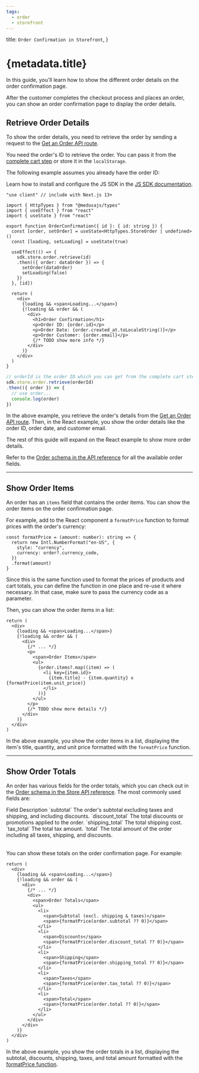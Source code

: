 ```yaml
---
tags:
  - order
  - storefront
---
```



  title: `Order Confirmation in Storefront`,
}

# {metadata.title}

In this guide, you'll learn how to show the different order details on the order confirmation page.

After the customer completes the checkout process and places an order, you can show an order confirmation page to display the order details.

## Retrieve Order Details

To show the order details, you need to retrieve the order by sending a request to the [Get an Order API route](!api!/store#orders_getordersid).

You need the order's ID to retrieve the order. You can pass it from the [complete cart step](../complete-cart/page.mdx) or store it in the `localStorage`.

The following example assumes you already have the order ID:

<Note title="Tip">

Learn how to install and configure the JS SDK in the [JS SDK documentation](../../../js-sdk/page.mdx).

</Note>

<CodeTabs group="store-request">
  <CodeTab label="React" value="react">

```tsx
"use client" // include with Next.js 13+

import { HttpTypes } from "@medusajs/types"
import { useEffect } from "react"
import { useState } from "react"

export function OrderConfirmation({ id }: { id: string }) {
  const [order, setOrder] = useState<HttpTypes.StoreOrder | undefined>()
  const [loading, setLoading] = useState(true)

  useEffect(() => {
    sdk.store.order.retrieve(id)
    .then(({ order: dataOrder }) => {
      setOrder(dataOrder)
      setLoading(false)
    })
  }, [id])
  
  return (
    <div>
      {loading && <span>Loading...</span>}
      {!loading && order && (
        <div>
          <h1>Order Confirmation</h1>
          <p>Order ID: {order.id}</p>
          <p>Order Date: {order.created_at.toLocaleString()}</p>
          <p>Order Customer: {order.email}</p>
          {/* TODO show more info */}
        </div>
      )}
    </div>
  )
}
```

  </CodeTab>
  <CodeTab label="JS SDK" value="js-sdk">

```ts
// orderId is the order ID which you can get from the complete cart step
sdk.store.order.retrieve(orderId)
.then(({ order }) => {
  // use order...
  console.log(order)
})
```

  </CodeTab>
</CodeTabs>

In the above example, you retrieve the order's details from the [Get an Order API route](!api!/store#orders_getordersid). Then, in the React example, you show the order details like the order ID, order date, and customer email.

The rest of this guide will expand on the React example to show more order details.

<Note title="Tip">

Refer to the [Order schema in the API reference](!api!/store#orders_order_schema) for all the available order fields.

</Note>

---

## Show Order Items

An order has an `items` field that contains the order items. You can show the order items on the order confirmation page.

For example, add to the React component a `formatPrice` function to format prices with the order's currency:

```tsx
const formatPrice = (amount: number): string => {
  return new Intl.NumberFormat("en-US", {
    style: "currency",
    currency: order?.currency_code,
  })
  .format(amount)
}
```

Since this is the same function used to format the prices of products and cart totals, you can define the function in one place and re-use it where necessary. In that case, make sure to pass the currency code as a parameter.

Then, you can show the order items in a list:

```tsx
return (
  <div>
    {loading && <span>Loading...</span>}
    {!loading && order && (
      <div>
        {/* ... */}
        <p>
          <span>Order Items</span>
          <ul>
            {order.items?.map((item) => (
              <li key={item.id}>
                {item.title} - {item.quantity} x {formatPrice(item.unit_price)}
              </li>
            ))}
          </ul>
        </p>
        {/* TODO show more details */}
      </div>
    )}
  </div>
)
```

In the above example, you show the order items in a list, displaying the item's title, quantity, and unit price formatted with the `formatPrice` function.

---

## Show Order Totals

An order has various fields for the order totals, which you can check out in the [Order schema in the Store API reference](https://docs.medusajs.com/api/store#orders_order_schema). The most commonly used fields are:

<Table>
  <Table.Header>
    <Table.Row>
      <Table.HeaderCell>Field</Table.HeaderCell>
      <Table.HeaderCell>Description</Table.HeaderCell>
    </Table.Row>
  </Table.Header>
  <Table.Body>
    <Table.Row>
      <Table.Cell>
        `subtotal`
      </Table.Cell>
      <Table.Cell>
        The order's subtotal excluding taxes and shipping, and including discounts.
      </Table.Cell>
    </Table.Row>
    <Table.Row>
      <Table.Cell>
      `discount_total`
      </Table.Cell>
      <Table.Cell>
        The total discounts or promotions applied to the order.
      </Table.Cell>
    </Table.Row>
    <Table.Row>
      <Table.Cell>
        `shipping_total`
      </Table.Cell>
      <Table.Cell>
        The total shipping cost.
      </Table.Cell>
    </Table.Row>
    <Table.Row>
      <Table.Cell>
        `tax_total`
      </Table.Cell>
      <Table.Cell>
        The total tax amount.
      </Table.Cell>
    </Table.Row>
    <Table.Row>
      <Table.Cell>
        `total`
      </Table.Cell>
      <Table.Cell>
        The total amount of the order including all taxes, shipping, and discounts.
      </Table.Cell>
    </Table.Row>
  </Table.Body>
</Table>

You can show these totals on the order confirmation page. For example:

```tsx
return (
  <div>
    {loading && <span>Loading...</span>}
    {!loading && order && (
      <div>
        {/* ... */}
        <div>
          <span>Order Totals</span>
          <ul>
            <li>
              <span>Subtotal (excl. shipping & taxes)</span>
              <span>{formatPrice(order.subtotal ?? 0)}</span>
            </li>
            <li>
              <span>Discounts</span>
              <span>{formatPrice(order.discount_total ?? 0)}</span>
            </li>
            <li>
              <span>Shipping</span>
              <span>{formatPrice(order.shipping_total ?? 0)}</span>
            </li>
            <li>
              <span>Taxes</span>
              <span>{formatPrice(order.tax_total ?? 0)}</span>
            </li>
            <li>
              <span>Total</span>
              <span>{formatPrice(order.total ?? 0)}</span>
            </li>
          </ul>
        </div>
      </div>
    )}
  </div>
)
```

In the above example, you show the order totals in a list, displaying the subtotal, discounts, shipping, taxes, and total amount formatted with the [formatPrice function](#show-order-items).
